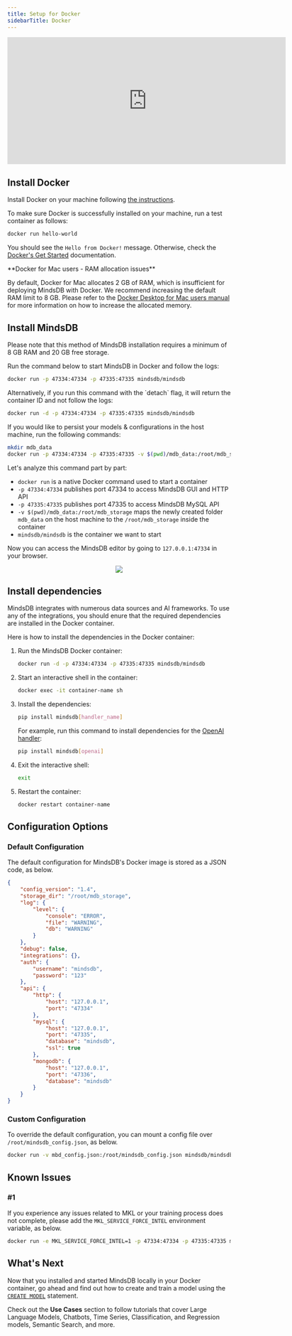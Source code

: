 ```yaml
---
title: Setup for Docker
sidebarTitle: Docker
---
```


<iframe
    className="w-full h-96"
    width="628"
    height="286"
    src="https://www.youtube.com/embed/Bmuavy0MelQ"
    title="Deploy MindsDB using Docker"
    frameBorder="0"
    allow="accelerometer; autoplay; clipboard-write; encrypted-media; gyroscope; picture-in-picture"
    allowFullScreen
></iframe>

## Install Docker

Install Docker on your machine following [the instructions](https://docs.docker.com/install).

To make sure Docker is successfully installed on your machine, run a test container as follows:

```bash
docker run hello-world
```

You should see the `Hello from Docker!` message. Otherwise, check the [Docker's Get Started](https://www.docker.com/get-started) documentation.

<Warning>
**Docker for Mac users - RAM allocation issues**

By default, Docker for Mac allocates 2 GB of RAM, which is insufficient for deploying MindsDB with Docker. We recommend increasing the default RAM limit to 8 GB. Please refer to the [Docker Desktop for Mac users manual](https://docs.docker.com/desktop/mac/#resources) for more information on how to increase the allocated memory.
</Warning>

## Install MindsDB

<Tip>
Please note that this method of MindsDB installation requires a minimum of 8 GB RAM and 20 GB free storage.
</Tip>

Run the command below to start MindsDB in Docker and follow the logs:

```bash
docker run -p 47334:47334 -p 47335:47335 mindsdb/mindsdb
```

<Info>
Alternatively, if you run this command with the `detach` flag, it will return the container ID and not follow the logs:

```bash
docker run -d -p 47334:47334 -p 47335:47335 mindsdb/mindsdb
```
</Info>

<Tip>
If you would like to persist your models & configurations in the host machine, run the following commands:

```bash
mkdir mdb_data
docker run -p 47334:47334 -p 47335:47335 -v $(pwd)/mdb_data:/root/mdb_storage mindsdb/mindsdb
```

Let's analyze this command part by part:

-   `docker run` is a native Docker command used to start a container
-   `-p 47334:47334` publishes port 47334 to access MindsDB GUI and HTTP API
-   `-p 47335:47335` publishes port 47335 to access MindsDB MySQL API
-   `-v $(pwd)/mdb_data:/root/mdb_storage` maps the newly created folder `mdb_data` on the host machine to the `/root/mdb_storage` inside the container
-   `mindsdb/mindsdb` is the container we want to start
</Tip>

Now you can access the MindsDB editor by going to `127.0.0.1:47334` in your browser.

<p align="center">
  <img src="/assets/mindsdb-local-editor.png" />
</p>

## Install dependencies

MindsDB integrates with numerous data sources and AI frameworks. To use any of the integrations, you should enure that the required dependencies are installed in the Docker container.

Here is how to install the dependencies in the Docker container:

1. Run the MindsDB Docker container:
    ```bash
    docker run -d -p 47334:47334 -p 47335:47335 mindsdb/mindsdb
    ```

2. Start an interactive shell in the container:
    ```bash
    docker exec -it container-name sh
    ```

3. Install the dependencies:
    ```bash
    pip install mindsdb[handler_name]
    ```
    For example, run this command to install dependencies for the [OpenAI handler](https://github.com/mindsdb/mindsdb/tree/staging/mindsdb/integrations/handlers/openai_handler):
    ```bash
    pip install mindsdb[openai]
    ```

4. Exit the interactive shell:
    ```bash
    exit
    ```

5. Restart the container:
    ```bash
    docker restart container-name
    ```

## Configuration Options

### Default Configuration

The default configuration for MindsDB's Docker image is stored as a JSON code, as below.

```json
{
    "config_version": "1.4",
    "storage_dir": "/root/mdb_storage",
    "log": {
        "level": {
            "console": "ERROR",
            "file": "WARNING",
            "db": "WARNING"
        }
    },
    "debug": false,
    "integrations": {},
    "auth": {
        "username": "mindsdb",
        "password": "123"
    },
    "api": {
        "http": {
            "host": "127.0.0.1",
            "port": "47334"
        },
        "mysql": {
            "host": "127.0.0.1",
            "port": "47335",
            "database": "mindsdb",
            "ssl": true
        },
        "mongodb": {
            "host": "127.0.0.1",
            "port": "47336",
            "database": "mindsdb"
        }
    }
}
```

### Custom Configuration

To override the default configuration, you can mount a config file over `/root/mindsdb_config.json`, as below.

```bash
docker run -v mbd_config.json:/root/mindsdb_config.json mindsdb/mindsdb
```

## Known Issues

### #1

If you experience any issues related to MKL or your training process does not complete, please add the `MKL_SERVICE_FORCE_INTEL` environment variable, as below.

```bash
docker run -e MKL_SERVICE_FORCE_INTEL=1 -p 47334:47334 -p 47335:47335 mindsdb/mindsdb
```

## What's Next

Now that you installed and started MindsDB locally in your Docker container, go ahead and find out how to create and train a model using the [`CREATE MODEL`](/sql/create/model) statement.

Check out the **Use Cases** section to follow tutorials that cover Large Language Models, Chatbots, Time Series, Classification, and Regression models, Semantic Search, and more.
